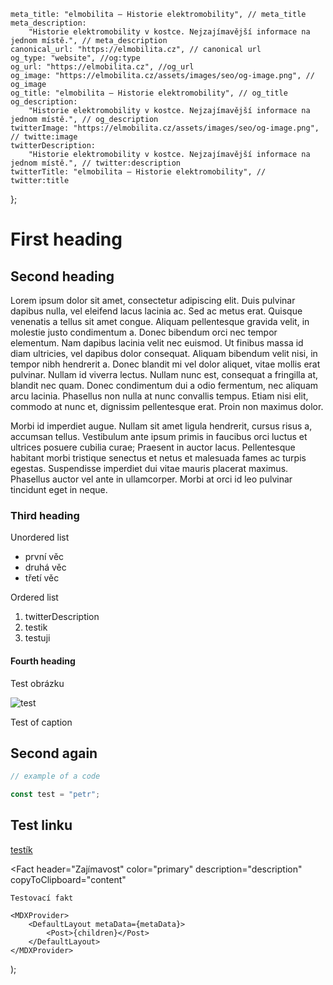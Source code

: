 
	meta_title: "elmobilita – Historie elektromobility", // meta_title
	meta_description:
		"Historie elektromobility v kostce. Nejzajímavější informace na jednom místě.", // meta_description
	canonical_url: "https://elmobilita.cz", // canonical url
	og_type: "website", //og:type
	og_url: "https://elmobilita.cz", //og_url
	og_image: "https://elmobilita.cz/assets/images/seo/og-image.png", // og_image
	og_title: "elmobilita – Historie elektromobility", // og_title
	og_description:
		"Historie elektromobility v kostce. Nejzajímavější informace na jednom místě.", // og_description
	twitterImage: "https://elmobilita.cz/assets/images/seo/og-image.png", // twitte:image
	twitterDescription:
		"Historie elektromobility v kostce. Nejzajímavější informace na jednom místě.", // twitter:description
	twitterTitle: "elmobilita – Historie elektromobility", // twitter:title
};

# First heading

## Second heading

Lorem ipsum dolor sit amet, consectetur adipiscing elit. Duis pulvinar dapibus nulla, vel eleifend lacus lacinia ac. Sed ac metus erat. Quisque venenatis a tellus sit amet congue. Aliquam pellentesque gravida velit, in molestie justo condimentum a. Donec bibendum orci nec tempor elementum. Nam dapibus lacinia velit nec euismod. Ut finibus massa id diam ultricies, vel dapibus dolor consequat. Aliquam bibendum velit nisi, in tempor nibh hendrerit a. Donec blandit mi vel dolor aliquet, vitae mollis erat pulvinar. Nullam id viverra lectus. Nullam nunc est, consequat a fringilla at, blandit nec quam. Donec condimentum dui a odio fermentum, nec aliquam arcu lacinia. Phasellus non nulla at nunc convallis tempus. Etiam nisi elit, commodo at nunc et, dignissim pellentesque erat. Proin non maximus dolor.

Morbi id imperdiet augue. Nullam sit amet ligula hendrerit, cursus risus a, accumsan tellus. Vestibulum ante ipsum primis in faucibus orci luctus et ultrices posuere cubilia curae; Praesent in auctor lacus. Pellentesque habitant morbi tristique senectus et netus et malesuada fames ac turpis egestas. Suspendisse imperdiet dui vitae mauris placerat maximus. Phasellus auctor vel ante in ullamcorper. Morbi at orci id leo pulvinar tincidunt eget in neque.

### Third heading

Unordered list

- první věc
- druhá věc
- třetí věc

Ordered list

1. twitterDescription
2. testik
3. testuji

#### Fourth heading

Test obrázku

![test](/assets/images/kategorie/autobusy.webp)

<figcaption>Test of caption</figcaption>

## Second again

```javascript
// example of a code

const test = "petr";
```

## Test linku

[testík](https://petrzakopal.cz)

<Fact
	header="Zajímavost"
	color="primary"
	description="description"
	copyToClipboard="content"
>
	Testovací fakt
</Fact>

	<MDXProvider>
		<DefaultLayout metaData={metaData}>
			<Post>{children}</Post>
		</DefaultLayout>
	</MDXProvider>
);
